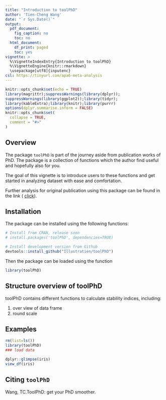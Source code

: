 ```yaml
---
title: "Introduction to toolPhD"
author: 'Tien-Cheng Wang'
date: "`r Sys.Date()`"
output:
  pdf_document:
    fig_caption: no
    toc: no
  html_document:
    df_print: paged
    toc: yes
vignette: >
  %\VignetteIndexEntry{Introduction to toolPhD}
  %\VignetteEngine{knitr::rmarkdown}
  \usepackage[utf8]{inputenc}
csl: https://tinyurl.com/apa6-meta-analysis
---
```


```r
knitr::opts_chunk$set(echo = TRUE)
library(magrittr);suppressWarnings(library(dplyr));
suppressWarnings(library(ggplot2));library(tidyr);
library(kableExtra);library(knitr);library(purrr)
options(dplyr.summarise.inform = FALSE)
knitr::opts_chunk$set(
  collapse = TRUE,
  comment = "#>"
)
```

## Overview


The package `toolPhD` is part of the journey aside from publication works of PhD. The package is a collection of functions which the author find useful and hopefully also for you.


The goal of this vignette is to introduce users to these functions and get started in analyzing dataset with ease and comfortation. 

Further analysis for original publication using this package can be found in the link ( [click](https://github.com/Illustratien/Wang_2023_TAAG)).

## Installation
The package can be installed using the following functions:

```r
# Install from CRAN, release soon
# install.packages('toolPhD', dependencies=TRUE)

# Install development version from Github
devtools::install_github("Illustratien/toolPhD")

```

Then the package can be loaded using the function
```r
library(toolPhD)
```



## Structure overview of toolPhD

toolPhD contains different functions to calculate stability indices, including:

1.  over view of data frame
2.  round scale 
\clearpage

<!-- ## Build-in data set -->

<!-- The default data set `Data` is the subset of $APSIM$ simulated wheat data set, which includes 5 genotypes in 4 locations for 4 years, with 2 nitrogen application rates, 2 sowing dates, and 2 $CO_2$ levels of treatments [@casadebaig2016]. Full dataset used in the publication see here [click](https://zenodo.org/record/4729636). -->

<!-- `Data` in this package is a data frame with 640 observations and 8 variables. -->

<!-- : Data Structure -->

<!-- | Parameters | Number | Description | -->
<!-- | :--- | ---: | :--- | -->
<!-- | Trait |   | Wheat yield ($kg~ha^{-1}$).|  -->
<!-- | Genotype | 5 | varieties.| -->
<!-- | Environment | 128 | unique combination of environments for each genotype.| -->
<!-- | Year | 4 | years.| -->
<!-- | Sites | 4 | locations.| -->
<!-- | Nitrogen | 2 | nitrogen application levels.| -->
<!-- | $CO_2$ | 2 | $CO_2$ concentration levels.| -->
<!-- | Sowing | 2 | sowing dates.| -->

\clearpage

## Examples
```r
rm(list=ls())
library(toolPhD)
### load data

dplyr::glimpse(iris)
view_df(iris)
```
\clearpage


\newpage
## Citing `toolPhD`
Wang, TC.ToolPhD: get your PhD smoother.

